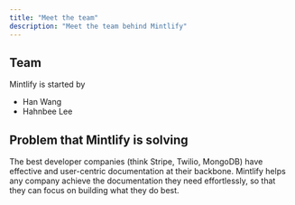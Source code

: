 ```yaml
---
title: "Meet the team"
description: "Meet the team behind Mintlify"
---
```


## Team

Mintlify is started by

* Han Wang
* Hahnbee Lee


## Problem that Mintlify is solving

The best developer companies (think Stripe, Twilio, MongoDB) have effective and user-centric documentation at their backbone. Mintlify helps any company achieve the documentation they need effortlessly, so that they can focus on building what they do best.
